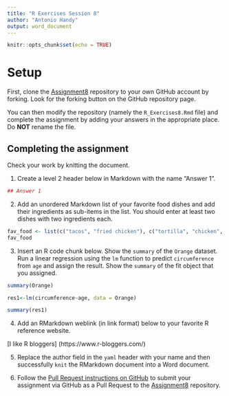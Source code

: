```yaml
---
title: "R Exercises Session 8"
author: "Antonio Handy"
output: word_document
---
```


```r
knitr::opts_chunk$set(echo = TRUE)
```

# Setup

First, clone the [Assignment8][1] repository to your own GitHub account
by forking. Look for the forking button on the GitHub repository page.

You can then modify the repository (namely the `R_Exercises8.Rmd` file)
and complete the assignment by adding your answers in the appropriate
place. Do **NOT** rename the file.

## Completing the assignment

Check your work by knitting the document.

1. Create a level 2 header below in Markdown with the name "Answer 1".

```r
## Answer 1
```


2. Add an unordered Markdown list of your favorite food dishes and
add their ingredients as sub-items in the list. You should enter at least two
dishes with two ingredients each.

```r
fav_food <- list(c("tacos", "fried chicken"), c("tortilla", "chicken", "oil", "flour"))
fav_food
```

3. Insert an R code chunk below. Show the `summary` of the `Orange` dataset.
Run a linear regression using the `lm` function to predict `circumference` from
`age` and assign the result. Show the `summary` of the fit object that you
assigned.

```r
summary(Orange)

res1<-lm(circumference~age, data = Orange)

summary(res1)

```

4. Add an RMarkdown weblink (in link format) below to your favorite R reference
website.

[I like R bloggers] (https://www.r-bloggers.com/)


5. Replace the author field in the `yaml` header with your name and then
successfully `knit` the RMarkdown document into a Word document.


6. Follow the [Pull Request instructions on GitHub](https://help.github.com/en/github/collaborating-with-issues-and-pull-requests/creating-a-pull-request-from-a-fork)
to submit your assignment via GitHub as a Pull Request to the [Assignment8][1]
repository.

[1]: https://github.com/CUNYSPHCode/Assignment8


